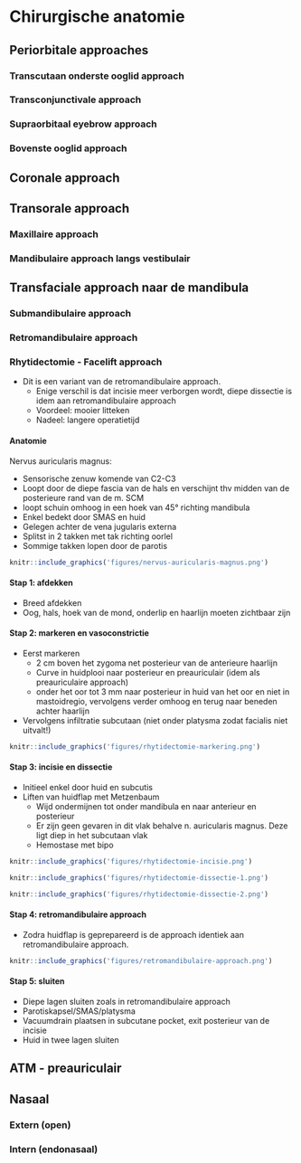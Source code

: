 # Chirurgische anatomie
## Periorbitale approaches
### Transcutaan onderste ooglid approach
### Transconjunctivale approach
### Supraorbitaal eyebrow approach
### Bovenste ooglid approach
## Coronale approach
## Transorale approach
### Maxillaire approach
### Mandibulaire approach langs vestibulair
## Transfaciale approach naar de mandibula
### Submandibulaire approach
### Retromandibulaire approach
### Rhytidectomie - Facelift approach
- Dit is een variant van de retromandibulaire approach. 
  - Enige verschil is dat incisie meer verborgen wordt, diepe dissectie is idem aan retromandibulaire approach
  - Voordeel: mooier litteken
  - Nadeel: langere operatietijd
  
#### Anatomie
Nervus auricularis magnus:

- Sensorische zenuw komende van C2-C3
- Loopt door de diepe fascia van de hals en verschijnt thv midden van de posterieure rand van de m. SCM 
- loopt schuin omhoog in een hoek van 45° richting mandibula
- Enkel bedekt door SMAS en huid 
- Gelegen achter de vena jugularis externa
- Splitst in 2 takken met tak richting oorlel
- Sommige takken lopen door de parotis

```r
knitr::include_graphics('figures/nervus-auricularis-magnus.png')
```
#### Stap 1: afdekken
- Breed afdekken
- Oog, hals, hoek van de mond, onderlip en haarlijn moeten zichtbaar zijn

#### Stap 2: markeren en vasoconstrictie
- Eerst markeren
  - 2 cm boven het zygoma net posterieur van de anterieure haarlijn
  - Curve in huidplooi naar posterieur en preauriculair (idem als preauriculaire approach)
  - onder het oor tot 3 mm naar posterieur in huid van het oor en niet in mastoidregio, vervolgens verder omhoog en terug naar beneden achter haarlijn
- Vervolgens infiltratie subcutaan (niet onder platysma zodat facialis niet uitvalt!)

```r
knitr::include_graphics('figures/rhytidectomie-markering.png')
```

#### Stap 3: incisie en dissectie
- Initieel enkel door huid en subcutis
- Liften van huidflap met Metzenbaum
  - Wijd ondermijnen tot onder mandibula en naar anterieur en posterieur
  - Er zijn geen gevaren in dit vlak behalve n. auricularis magnus. Deze ligt diep in het subcutaan vlak
  - Hemostase met bipo

```r
knitr::include_graphics('figures/rhytidectomie-incisie.png')
```

```r
knitr::include_graphics('figures/rhytidectomie-dissectie-1.png')
```

```r
knitr::include_graphics('figures/rhytidectomie-dissectie-2.png')
```

#### Stap 4: retromandibulaire approach
- Zodra huidflap is geprepareerd is de approach identiek aan retromandibulaire approach.

```r
knitr::include_graphics('figures/retromandibulaire-approach.png')
```

#### Stap 5: sluiten
- Diepe lagen sluiten zoals in retromandibulaire approach
- Parotiskapsel/SMAS/platysma 
- Vacuumdrain plaatsen in subcutane pocket, exit posterieur van de incisie
- Huid in twee lagen sluiten

## ATM - preauriculair
## Nasaal
### Extern (open)
### Intern (endonasaal)

